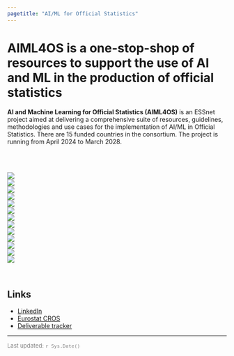 ```yaml
---
pagetitle: "AI/ML for Official Statistics"
---
```


# **AIML4OS** is a one-stop-shop of resources to support the use of AI and ML in the production of official statistics

**AI and Machine Learning for Official Statistics (AIML4OS)** is an ESSnet project aimed at delivering a comprehensive suite of resources, guidelines, methodologies and use cases for the implementation of AI/ML in Official Statistics. There are 15 funded countries in the consortium. The project is running from April 2024 to March 2028.

<br><br>

<div class="icon-grid">
  <div class="row">
  <div class="col-sm-1"></div>
  <div class="col-sm-2">
  <a href="wp_landing_page.html"><img src="images/wp1.jpg"></a>
  </div>
  <div class="col-sm-2">
  <a href="wp_landing_page.html"><img src="images/wp2.jpg"></a>
  </div>
  <div class="col-sm-2">
  <a href="wp_landing_page.html"><img src="images/wp3.jpg"></a>
  </div>
  <div class="col-sm-2">
  <a href="wp_landing_page.html"><img src="images/wp4.jpg"></a>
  </div>
  <div class="col-sm-2">
  <a href="wp_landing_page.html"><img src="images/wp5.jpg"></a>
  </div>
  <div class="col-sm-1"></div>
  </div>
  <div class="row">
  <div class="col-sm-1"></div>
  <div class="col-sm-2">
  <a href="wp_landing_page.html"><img src="images/wp6.jpg"></a>
  </div>
  <div class="col-sm-2">
  <a href="wp_landing_page.html"><img src="images/wp7.jpg"></a>
  </div>
  <div class="col-sm-2">
  <a href="wp_landing_page.html"><img src="images/wp8.jpg"></a>
  </div>
  <div class="col-sm-2">
  <a href="wp_landing_page.html"><img src="images/wp9.jpg"></a>
  </div>
  <div class="col-sm-2">
  <a href="wp_landing_page.html"><img src="images/wp10.jpg"></a>
  </div>
  <div class="col-sm-1"></div>
  </div>
  <div class="row">
  <div class="col-sm-3"></div>
  <div class="col-sm-2">
  <a href="wp_landing_page.html"><img src="images/wp11.jpg"></a>
  </div>
  <div class="col-sm-2">
  <a href="wp_landing_page.html"><img src="images/wp12.jpg"></a>
  </div>
  <div class="col-sm-2">
  <a href="wp_landing_page.html"><img src="images/wp13.jpg"></a>
  </div>
  <div class="col-sm-3"></div>
  </div>
</div>


<br>

## Links

- [LinkedIn](https://www.linkedin.com/company/essnet-aiml4os/)
- [Eurostat CROS](https://cros.ec.europa.eu/dashboard/aiml4os)
- [Deliverable tracker](https://aiml4os.shinyapps.io/project_tracker)


<!-- <center> -->

<!-- <a href="https://f1000research.com/articles/11-770" target="_blank"><img src="images/f1000paper.png" /></a> -->

<!-- </center> -->


---

<p style ="color:grey; font-size: 13px;">Last updated: `r Sys.Date()`</p>
